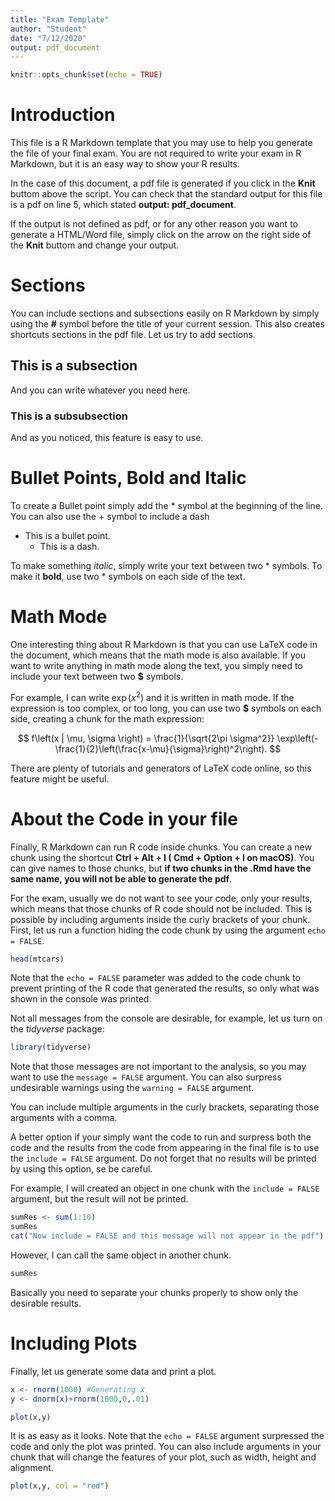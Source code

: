 ---
title: "Exam Template"
author: "Student"
date: "7/12/2020"
output: pdf_document
---

```{r setup, include=FALSE}
knitr::opts_chunk$set(echo = TRUE)
```

# Introduction

This file is a R Markdown template that you may use to help you generate the file of your final exam. You are not required to write your exam in R Markdown, but it is an easy way to show your R results. 

In the case of this document, a pdf file is generated if you click in the **Knit** buttom above the script. You can check that the standard output for this file is a pdf on line 5, which stated **output: pdf_document**. 

If the output is not defined as pdf, or for any other reason you want to generate a HTML/Word file, simply click on the arrow on the right side of the **Knit** buttom and change your output.

# Sections

You can include sections and subsections easily on R Markdown by simply using the **#** symbol before the title of your current session. This also creates shortcuts sections in the pdf file. Let us try to add  sections.

## This is a subsection

And you can write whatever you need here.

### This is a subsubsection

And as you noticed, this feature is easy to use.

# Bullet Points, Bold and Italic

To create a Bullet point simply add the * symbol at the beginning of the line. You can also use the + symbol to include a dash

* This is a bullet point.
  + This is a dash.

To make something *italic*, simply write your text between two * symbols. To make it **bold**, use two * symbols on each side of the text.

# Math Mode

One interesting thing about R Markdown is that you can use LaTeX code in the document, which means that the math mode is also available. If you want to write anything in math mode along the text, you simply need to include your text between two **$** symbols.

For example, I can write $\exp(x^2)$ and it is written in math mode. If the expression is too complex, or too long, you can use two **$** symbols on each side, creating a chunk for the math expression:

$$
f\left(x | \mu, \sigma \right) = \frac{1}{\sqrt{2\pi \sigma^2}} \exp\left(-\frac{1}{2}\left(\frac{x-\mu}{\sigma}\right)^2\right).
$$

There are plenty of tutorials and generators of LaTeX code online, so this feature might be useful.

# About the Code in your file

Finally, R Markdown can run R code inside chunks. You can create a new chunk using the shortcut **Ctrl + Alt + I ( Cmd + Option + I on macOS)**. You can give names to those chunks, but **if two chunks in the .Rmd have the same name, you will not be able to generate the pdf**.

For the exam, usually we do not want to see your code, only your results, which means that those chunks of R code should not be included. This is possible by including arguments inside the curly brackets of your chunk. First, let us run a function hiding the code chunk by using the argument `echo = FALSE`.

```{r example1, echo=FALSE}
head(mtcars)
```

Note that the `echo = FALSE` parameter was added to the code chunk to prevent printing of the R code that generated the results, so only what was shown in the console was printed.

Not all messages from the console are desirable, for example, let us turn on the *tidyverse* package:

```{r example2, echo=FALSE}
library(tidyverse)
```

Note that those messages are not important to the analysis, so you may want to use the `message = FALSE` argument. You can also surpress undesirable warnings using the `warning = FALSE` argument. 

You can include multiple arguments in the curly brackets, separating those arguments with a comma.

A better option if your simply want the code to run and surpress both the code and the results from the code from appearing in the final file is to use the `include = FALSE` argument. Do not forget that no results will be printed by using this option, se be careful.

For example, I will created an object in one chunk with the `include = FALSE` argument, but the result will not be printed.

```{r example3, include = FALSE}
sumRes <- sum(1:10)
sumRes
cat("Now include = FALSE and this message will not appear in the pdf")
```

However, I can call the same object in another chunk.

```{r example4, echo=FALSE}
sumRes
```

Basically you need to separate your chunks properly to show only the desirable results.


# Including Plots

Finally, let us generate some data and print a plot.

```{r fig1, echo=FALSE}
x <- rnorm(1000) #Generating x
y <- dnorm(x)+rnorm(1000,0,.01)

plot(x,y)
```

It is as easy as it looks. Note that the `echo = FALSE` argument surpressed the code and only the plot was printed. You can also include arguments in your chunk that will change the features of your plot, such as width, height and alignment.

```{r fig2, echo=FALSE, fig.align='left', fig.height = 3, fig.width = 5}
plot(x,y, col = "red")
```


